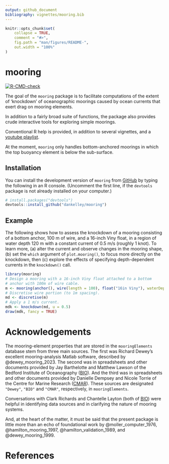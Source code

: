 ```yaml
---
output: github_document
bibliography: vignettes/mooring.bib
---
```


<!-- README.md is generated from README.Rmd, so please edit the latter. -->

```r
knitr::opts_chunk$set(
    collapse = TRUE,
    comment = "#>",
    fig.path = "man/figures/README-",
    out.width = "100%"
)
```

# mooring

<!-- badges: start -->
[![R-CMD-check](https://github.com/dankelley/mooring/actions/workflows/R-CMD-check.yaml/badge.svg)](https://github.com/dankelley/mooring/actions/workflows/R-CMD-check.yaml)

<!-- badges: end -->



The goal of the `mooring` package is to facilitate computations of the extent
of 'knockdown' of oceanographic moorings caused by ocean currents that exert
drag on mooring elements.

In addition to a fairly broad suite of functions, the package also provides
crude interactive tools for exploring simple moorings.

Conventional R help is provided, in addition to several vignettes, and a
[youtube
playlist](https://youtube.com/playlist?list=PLgOXS4jiqJftEEw-jS_V4edXWpaojcw-J&si=xkM2cH3u_e1gdsWU).

At the moment, `mooring` only handles bottom-anchored moorings in which the top
buoyancy element is below the sub-surface.

## Installation

You can install the development version of `mooring` from
[GitHub](https://github.com/) by typing the following in an R console.
(Uncomment the first line, if the `devtools` package is not already installed
on your computer.)

``` r
# install.packages("devtools")
devtools::install_github("dankelley/mooring")
```
## Example

The following shows how to assess the knockdown of a mooring consisting of a
bottom anchor, 100 m of wire, and a 16-inch Viny float, in a region of
water depth 120 m with a constant current of 0.5 m/s (roughly 1 knot).  To
learn more, (a) alter the current and observe changes in the
mooring shape, (b) set the `which` argument of `plot.mooring()`, to focus more
directly on the knockdown, then (c) explore the effects of specifying
depth-dependent currents in the `knockdown()` call.

```r
library(mooring)
# Design a mooring with a 16-inch Viny float attached to a bottom
# anchor with 100m of wire cable.
m <- mooring(anchor(), wire(length = 100), float("16in Viny"), waterDepth = 120)
# Discretise wire portion (to 1m spacing).
md <- discretise(m)
# Apply a 1 m/s current.
mdk <- knockdown(md, u = 0.5)
draw(mdk, fancy = TRUE)
```

# Acknowledgements 

The mooring-element properties that are stored in the `mooringElements`
database stem from three main sources. The first was Richard Dewey's excellent
mooring-analysis Matlab software, described by @dewey_mooring_2023. The second
was in spreadsheets and other documents provided by Jay Barthelotte and Matthew
Lawson of the Bedford Institute of Oceanography
([BIO](https://www.bio.gc.ca/index-en.php)). And the third was in spreadsheets
and other documents provided by Danielle Dempsey and Nicole Torrie of the
Centre for Marine Research ([CMAR](https://cmar.ca)). These sources are
designated `"Dewey"`, `"BIO"` and `"CMAR"`, respectively, in `mooringElements`.

Conversations with Clark Richards and Chantelle Layton (both of
[BIO](https://www.bio.gc.ca/index-en.php)) were helpful in identifying data
sources and in clarifying the nature of mooring systems.

And, at the heart of the matter, it must be said that the present package
is little more than an echo of foundational work by
@moller_computer_1976,
@hamilton_mooring_1997,
@hamilton_validation_1989,
and
@dewey_mooring_1999.

# References
